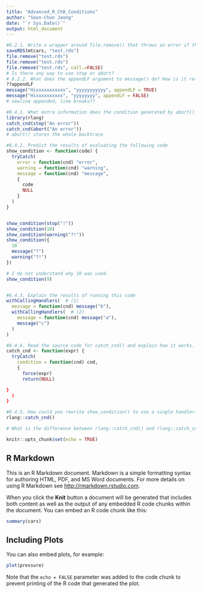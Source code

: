 ```yaml
---
title: "Advanced_R_Ch8_Conditions"
author: "Soon-Chun Jeong"
date: "`r Sys.Date()`"
output: html_document
---
```

```r
#8.2.1. Write a wrapper around file.remove() that throws an error if the file to be deleted does not exist.
saveRDS(mtcars, "test.rds")
file.remove("test.rds")
file.remove("test.rds")
file.remove("test.rds", call.=FALSE)
# Is there any way to use stop or abort?
# 8.2.2. What does the appendLF argument to message() do? How is it related to cat()?
??appendLF
message("Hixxxxxxxxxxx", "yyyyyyyyyyy", appendLF = TRUE)
message("Hixxxxxxxxxx", "yyyyyyyy", appendLF = FALSE)
# newline appended, line breaks??

#8.4.1. What extra information does the condition generated by abort() contain compared to the condition generated by stop() i.e. what’s the difference between these two objects? Read the help for ?abort to learn more.
library(rlang)
catch_cnd(stop("An error"))
catch_cnd(abort("An error"))
# abort() stores the whole backtrace

#8.4.2. Predict the results of evaluating the following code
show_condition <- function(code) {
  tryCatch(
    error = function(cnd) "error",
    warning = function(cnd) "warning",
    message = function(cnd) "message",
    {
      code
      NULL
    }
  )
}


show_condition(stop("!"))
show_condition(10)
show_condition(warning("?!"))
show_condition({
  10
  message("?")
  warning("?!")
})

# I do not understand why 10 was used.
show_condition(9)


#8.4.3. Explain the results of running this code
withCallingHandlers(  # (1)
  message = function(cnd) message("b"),
  withCallingHandlers(  # (2)
    message = function(cnd) message("a"),
    message("c")
  )
)

#8.4.4. Read the source code for catch_cnd() and explain how it works. At the time Advanced R was written, the source for catch_cnd() was a little simpler:
catch_cnd <- function(expr) {
  tryCatch(
    condition = function(cnd) cnd,
    {
      force(expr)
      return(NULL)
```


```r
}
  )
}

#8.4.5. How could you rewrite show_condition() to use a single handler?
rlang::catch_cnd()

# What is the difference between rlang::catch_cnd() and rlang::catch_cnd?


```

```r
knitr::opts_chunk$set(echo = TRUE)
```

## R Markdown

This is an R Markdown document. Markdown is a simple formatting syntax for authoring HTML, PDF, and MS Word documents. For more details on using R Markdown see <http://rmarkdown.rstudio.com>.

When you click the **Knit** button a document will be generated that includes both content as well as the output of any embedded R code chunks within the document. You can embed an R code chunk like this:

```r
summary(cars)
```

## Including Plots

You can also embed plots, for example:

```r
plot(pressure)
```

Note that the `echo = FALSE` parameter was added to the code chunk to prevent printing of the R code that generated the plot.
